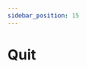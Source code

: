 ```yaml
---
sidebar_position: 15
---
```



# Quit

<Title
  pre={['📖 User Guide', '🧮 Processing']}
  title={'Quit'}
/>

<Fragment>
:::danger
While the 🧮 Processing module is running, you <StorageIcon /> storage file will
be inaccessible for 👁️‍🗨️ Visualisation.
:::

</Fragment>

<Fragment>
  When the 🧮 Processing module is active, your <StorageIcon /> storage file
  remains open, making it inaccessible to other programs for reading purposes.
</Fragment>

Use this command to correctly close and release your storage file.
